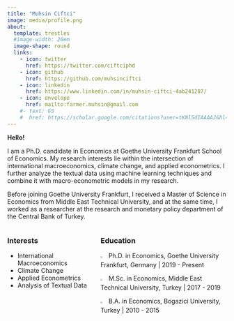```yaml
---
title: "Muhsin Ciftci"
image: media/profile.png
about:
  template: trestles
  #image-width: 20em
  image-shape: round
  links:
    - icon: twitter
      href: https://twitter.com/ciftciphd
    - icon: github
      href: https://github.com/muhsinciftci
    - icon: linkedin
      href: https://www.linkedin.com/in/muhsin-ciftci-4ab241287/
    - icon: envelope
      href: mailto:farmer.muhsin@gmail.com
    #- text: GS
    #  href: https://scholar.google.com/citations?user=tKNlSdIAAAAJ&hl=en
---
```


::: column-page-left
**Hello!**

I am a Ph.D. candidate in Economics at Goethe University Frankfurt School of Economics. My research interests lie within the intersection of international macroeconomics, climate change, and applied econometrics. I further analyze the textual data using machine learning techniques and combine it with macro-econometric models in my research.

Before joining Goethe University Frankfurt, I received a Master of Science in Economics from Middle East Technical University, and at the same time, I worked as a researcher at the research and monetary policy department of the Central Bank of Turkey.

::: columns
::: {.column width="40%"}
### Interests
-   International Macroeconomics
-   Climate Change
-   Applied Econometrics
-   Analysis of Textual Data
:::

::: {.column width="60%"}
### Education

![](media/cap.png){width="5%"} Ph.D. in Economics, Goethe University Frankfurt, Germany | 2019 - Present

![](media/cap.png){width="5%"} M.Sc. in Economics, Middle East Technical University, Turkey | 2017 - 2019

![](media/cap.png){width="5%"} B.A. in Economics, Bogazici University, Turkey | 2010 - 2015
:::
:::
:::
